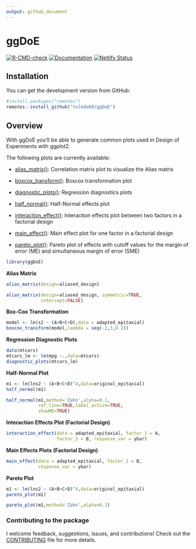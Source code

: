 ```yaml
---
output: github_document
---
```


# ggDoE

[![R-CMD-check](https://github.com/toledo60/ggDoE/workflows/R-CMD-check/badge.svg)](https://github.com/toledo60/ggDoE/actions)
[![Documentation](https://img.shields.io/badge/Documentation-ggDoE-blue)](https://ggdoe.netlify.app/)
[![Netlify Status](https://api.netlify.com/api/v1/badges/20d30180-f503-4b63-ba9c-c95bfca3826e/deploy-status)](https://app.netlify.com/sites/ggdoe/deploys)

## Installation

You can get the development version from GitHub:

```r
#install.packages("remotes") 
remotes::install_github("toledo60/ggDoE")
```

## Overview

With ggDoE you'll be able to generate common plots used in Design of Experiments with ggplot2.

The following plots are currently available:

- [alias_matrix()](https://ggdoe.netlify.app/reference/alias_matrix.html): Correlation matrix plot to visualize the Alias matrix

- [boxcox_transform()](https://ggdoe.netlify.app/reference/boxcox_transform.html): Boxcox transformation plot

- [diagnostic_plots()](https://ggdoe.netlify.app/reference/diagnostic_plots.html): Regression diagnostics plots

- [half_normal()](https://ggdoe.netlify.app/reference/half_normal.html): Half-Normal effects plot


- [interaction_effect()](https://ggdoe.netlify.app/reference/interaction_effect.html): Interaction effects plot between two factors in a factorial design


- [main_effect()](https://ggdoe.netlify.app/reference/main_effect.html): Main effect plot for one factor in a factorial design


- [pareto_plot()](https://ggdoe.netlify.app/reference/pareto_plot.html): Pareto plot of effects with cutoff values for the margin of error (ME) and simultaneous margin of error (SME)



```r
library(ggDoE)
```


**Alias Matrix**

```r
alias_matrix(design=aliased_design)
```


```r
alias_matrix(design=aliased_design, symmetric=TRUE,
             intercept=FALSE)
```



**Box-Cox Transformation**

```r
model <- lm(s2 ~ (A+B+C+D),data = adapted_epitaxial)
boxcox_transform(model,lambda = seq(-2,3,0.2))
```




**Regression Diagnostic Plots**

```r
data(mtcars)
mtcars_lm <- lm(mpg ~.,data=mtcars)
diagnostic_plots(mtcars_lm)
```




**Half-Normal Plot**


```r
m1 <- lm(lns2 ~ (A+B+C+D)^4,data=original_epitaxial)
half_normal(m1)
```

```r
half_normal(m1,method='Zahn',alpha=0.1,
            ref_line=TRUE,label_active=TRUE,
            showME=TRUE)
```


**Interaction Effects Plot (Factorial Design)**


```r
interaction_effect(data = adapted_epitaxial, factor_1 = A,
                   factor_2 = B, response_var = ybar)
```



**Main Effects Plots (Factorial Design)**

```r
main_effect(data = adapted_epitaxial, factor_1 = B, 
            response_var = ybar)
```


**Pareto Plot**

```r
m1 <- lm(lns2 ~ (A+B+C+D)^4,data=original_epitaxial)
pareto_plot(m1)
```


```r
pareto_plot(m1,method='Zahn',alpha=0.1)
```



### Contributing to the package
I welcome feedback, suggestions, issues, and contributions!
Check out the [CONTRIBUTING](https://github.com/toledo60/ggDoE/blob/main/.github/CONTRIBUTING.md) file for more details.
